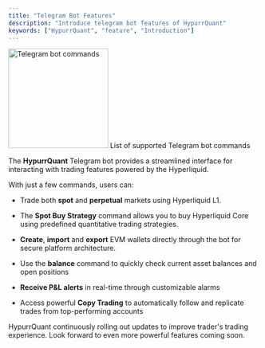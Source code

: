 ```yaml
---
title: "Telegram Bot Features"
description: "Introduce telegram bot features of HypurrQuant"
keywords: ["HypurrQuant", "feature", "Introduction"]
---
```


<div
  style={{
    display: "flex",
    flexDirection: "column",
    alignItems: "center",
    margin: "0.5rem 0",
  }}
>
  <img
    src="/images/introduce/telegram_command.png"
    alt="Telegram bot commands"
    height="200"
  />
  <span style={{ fontSize: "0.8rem", color: "#aaa", marginTop: "0.1rem" }}>
    List of supported Telegram bot commands
  </span>
</div>

The **HypurrQuant** Telegram bot provides a streamlined interface for interacting with trading features powered by the Hyperliquid.

With just a few commands, users can:

- Trade both **spot** and **perpetual** markets using Hyperliquid L1.

- The **Spot Buy Strategy** command allows you to buy Hyperliquid Core using predefined quantitative trading strategies.

- **Create**, **import** and **export** EVM wallets directly through the bot for secure platform architecture.

- Use the **balance** command to quickly check current asset balances and open positions

- **Receive P&L alerts** in real-time through customizable alarms

- Access powerful **Copy Trading** to automatically follow and replicate trades from top-performing accounts

<Note>
  HypurrQuant continuously rolling out updates to improve trader's trading
  experience. Look forward to even more powerful features coming soon.
</Note>
